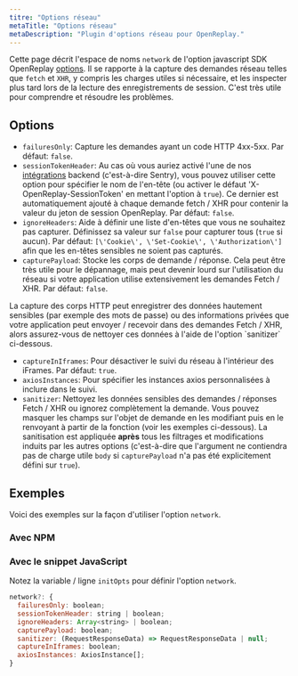 ```yaml
---
titre: "Options réseau"
metaTitle: "Options réseau"
metaDescription: "Plugin d'options réseau pour OpenReplay."
---
```


Cette page décrit l'espace de noms `network` de l'option javascript SDK OpenReplay [options](/sdk/constructor). Il se rapporte à la capture des demandes réseau telles que `fetch` et `XHR`, y compris les charges utiles si nécessaire, et les inspecter plus tard lors de la lecture des enregistrements de session. C'est très utile pour comprendre et résoudre les problèmes.

## Options

- `failuresOnly`: Capture les demandes ayant un code HTTP 4xx-5xx. Par défaut: `false`.
- `sessionTokenHeader`: Au cas où vous auriez activé l'une de nos [intégrations](/integrations) backend (c'est-à-dire Sentry), vous pouvez utiliser cette option pour spécifier le nom de l'en-tête (ou activer le défaut \'X-OpenReplay-SessionToken\' en mettant l'option à `true`). Ce dernier est automatiquement ajouté à chaque demande fetch / XHR pour contenir la valeur du jeton de session OpenReplay. Par défaut: `false`.
- `ignoreHeaders`: Aide à définir une liste d'en-têtes que vous ne souhaitez pas capturer. Définissez sa valeur sur `false` pour capturer tous (`true` si aucun). Par défaut: `[\'Cookie\', \'Set-Cookie\', \'Authorization\']` afin que les en-têtes sensibles ne soient pas capturés.
- `capturePayload`: Stocke les corps de demande / réponse. Cela peut être très utile pour le dépannage, mais peut devenir lourd sur l'utilisation du réseau si votre application utilise extensivement les demandes Fetch / XHR. Par défaut: `false`.

<Aside type="caution">
	La capture des corps HTTP peut enregistrer des données hautement sensibles (par exemple des mots de passe) ou des informations privées que votre application peut envoyer / recevoir dans des demandes Fetch / XHR, alors assurez-vous de nettoyer ces données à l'aide de l'option `sanitizer` ci-dessous.
</Aside>

- `captureInIframes`: Pour désactiver le suivi du réseau à l'intérieur des iFrames. Par défaut: `true`.
- `axiosInstances`: Pour spécifier les instances axios personnalisées à inclure dans le suivi.
- `sanitizer`: Nettoyez les données sensibles des demandes / réponses Fetch / XHR ou ignorez complètement la demande. Vous pouvez masquer les champs sur l'objet de demande en les modifiant puis en le renvoyant à partir de la fonction (voir les exemples ci-dessous). La sanitisation est appliquée **après** tous les filtrages et modifications induits par les autres options (c'est-à-dire que l'argument ne contiendra pas de charge utile `body` si `capturePayload` n'a pas été explicitement défini sur `true`).

## Exemples

Voici des exemples sur la façon d'utiliser l'option `network`.

### Avec NPM

### Avec le snippet JavaScript

Notez la variable / ligne `initOpts` pour définir l'option `network`.
```js
network?: {
  failuresOnly: boolean;
  sessionTokenHeader: string | boolean;
  ignoreHeaders: Array<string> | boolean;
  capturePayload: boolean;
  sanitizer: (RequestResponseData) => RequestResponseData | null;
  captureInIframes: boolean;
  axiosInstances: AxiosInstance[];
}
```
